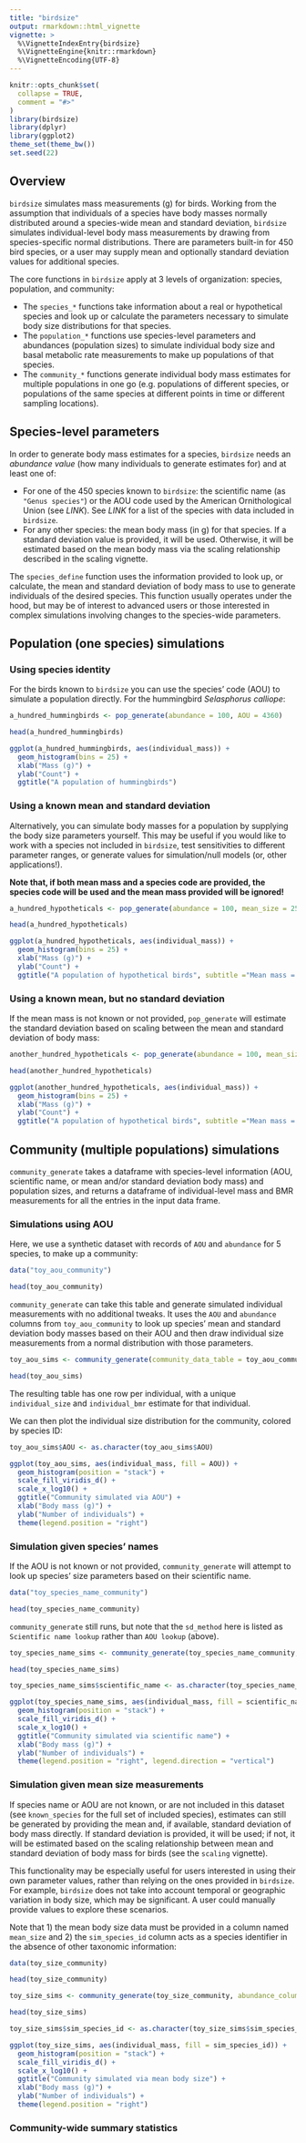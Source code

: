 ```yaml
---
title: "birdsize"
output: rmarkdown::html_vignette
vignette: >
  %\VignetteIndexEntry{birdsize}
  %\VignetteEngine{knitr::rmarkdown}
  %\VignetteEncoding{UTF-8}
---
```


```r
knitr::opts_chunk$set(
  collapse = TRUE,
  comment = "#>"
)
library(birdsize)
library(dplyr)
library(ggplot2)
theme_set(theme_bw())
set.seed(22)
```


## Overview

`birdsize` simulates mass measurements (g) for birds. Working from the assumption that individuals of a species have body masses normally distributed around a species-wide mean and standard deviation, `birdsize` simulates individual-level body mass measurements by drawing from species-specific normal distributions. There are parameters built-in for 450 bird species, or a user may supply mean and optionally standard deviation values for additional species. 

The core functions in `birdsize` apply at 3 levels of organization: species, population, and community:

* The `species_*` functions take information about a real or hypothetical species and look up or calculate the parameters necessary to simulate body size distributions for that species.
* The `population_*` functions use species-level parameters and abundances (population sizes) to simulate individual body size and basal metabolic rate measurements to make up populations of that species.
* The `community_*` functions generate individual body mass estimates for multiple populations in one go (e.g. populations of different species, or populations of the same species at different points in time or different sampling locations).

## Species-level parameters

In order to generate body mass estimates for a species, `birdsize` needs an *abundance value* (how many individuals to generate estimates for) and at least one of:

* For one of the 450 species known to `birdsize`: the scientific name (as `"Genus species"`) or the AOU code used by the American Ornithological Union (see *LINK*). See *LINK* for a list of the species with data included in `birdsize`.
* For any other species: the mean body mass (in g) for that species. If a standard deviation value is provided, it will be used. Otherwise, it will be estimated based on the mean body mass via the scaling relationship described in the scaling vignette.

The `species_define` function uses the information provided to look up, or calculate, the mean and standard deviation of body mass to use to generate individuals of the desired species. This function usually operates under the hood, but may be of interest to advanced users or those interested in complex simulations involving changes to the species-wide parameters. 
 
## Population (one species) simulations
 
 
### Using species identity

For the birds known to `birdsize` you can use the species' code (AOU) to simulate a population directly. For the hummingbird _Selasphorus calliope_: 

```r

a_hundred_hummingbirds <- pop_generate(abundance = 100, AOU = 4360)

head(a_hundred_hummingbirds)

ggplot(a_hundred_hummingbirds, aes(individual_mass)) + 
  geom_histogram(bins = 25) +
  xlab("Mass (g)") +
  ylab("Count") +
  ggtitle("A population of hummingbirds") 

```


### Using a known mean and standard deviation

Alternatively, you  can simulate body masses for a population by supplying the body size parameters yourself. This may be useful if you would like to work with a species not included in `birdsize`, test sensitivities to different parameter ranges, or generate values for simulation/null models (or, other applications!). 

**Note that, if both mean mass and a species code are provided, the species code will be used and the mean mass provided will be ignored!**

```r

a_hundred_hypotheticals <- pop_generate(abundance = 100, mean_size = 25, sd_size = 3)

head(a_hundred_hypotheticals)

ggplot(a_hundred_hypotheticals, aes(individual_mass)) + 
  geom_histogram(bins = 25) +
  xlab("Mass (g)") +
  ylab("Count") +
  ggtitle("A population of hypothetical birds", subtitle ="Mean mass = 25 g\nStandard deviation = 3") 


```

### Using a known mean, but no standard deviation

If the mean mass is not known or not provided, `pop_generate` will estimate the standard deviation based on scaling between the mean and standard deviation of body mass:


```r


another_hundred_hypotheticals <- pop_generate(abundance = 100, mean_size = 25)

head(another_hundred_hypotheticals)

ggplot(another_hundred_hypotheticals, aes(individual_mass)) + 
  geom_histogram(bins = 25) +
  xlab("Mass (g)") +
  ylab("Count") +
  ggtitle("A population of hypothetical birds", subtitle ="Mean mass = 25 g\nStandard deviation = 1.74") 


```
 
## Community (multiple populations) simulations


`community_generate` takes a dataframe with species-level information (AOU, scientific name, or mean and/or standard deviation body mass) and population sizes, and returns a dataframe of individual-level mass and BMR measurements for all the entries in the input data frame. 

### Simulations using AOU 

Here, we use a synthetic dataset with records of `AOU` and `abundance` for 5 species, to make up a community: 


```r
data("toy_aou_community")

head(toy_aou_community)
```

`community_generate` can take this table and generate simulated individual measurements with no additional tweaks. It uses the `AOU` and `abundance` columns from `toy_aou_community` to look up species' mean and standard deviation body masses based on their AOU and then draw individual size measurements from a normal distribution with those parameters. 

```r

toy_aou_sims <- community_generate(community_data_table = toy_aou_community, abundance_column_name = "abundance")

head(toy_aou_sims)
```

The resulting table has one row per individual, with a unique `individual_size` and `individual_bmr`  estimate for that individual.

We can then plot the individual size distribution for the community, colored by species ID:

```r

toy_aou_sims$AOU <- as.character(toy_aou_sims$AOU)

ggplot(toy_aou_sims, aes(individual_mass, fill = AOU)) +
  geom_histogram(position = "stack") +
  scale_fill_viridis_d() +
  scale_x_log10() +
  ggtitle("Community simulated via AOU") +
  xlab("Body mass (g)") +
  ylab("Number of individuals") +
  theme(legend.position = "right")

```


### Simulation given species' names

If the AOU is not known or not provided, `community_generate` will attempt to look up species' size parameters based on their scientific name. 

```r

data("toy_species_name_community")

head(toy_species_name_community)

```

`community_generate` still runs, but note that the `sd_method` here is listed as `Scientific name lookup` rather than `AOU lookup` (above). 

```r


toy_species_name_sims <- community_generate(toy_species_name_community, abundance_column_name = "abundance")

head(toy_species_name_sims)


```



```r

toy_species_name_sims$scientific_name <- as.character(toy_species_name_sims$scientific_name)

ggplot(toy_species_name_sims, aes(individual_mass, fill = scientific_name)) +
  geom_histogram(position = "stack") +
  scale_fill_viridis_d() +
  scale_x_log10() +
  ggtitle("Community simulated via scientific name") +
  xlab("Body mass (g)") +
  ylab("Number of individuals") +
  theme(legend.position = "right", legend.direction = "vertical")

```

### Simulation given mean size measurements

If species name or AOU are not known, or are not included in this dataset (see `known_species` for the full set of included species), estimates can still be generated by providing the mean and, if available, standard deviation of body mass directly. If standard deviation is provided, it will be used; if not, it will be estimated based on the scaling relationship between mean and standard deviation of body mass for birds (see the `scaling` vignette).

This functionality may be especially useful for users interested in using their own parameter values, rather than relying on the ones provided in `birdsize`. For example, `birdsize` does not take into account temporal or geographic variation in body size, which may be significant. A user could manually provide values to explore these scenarios.

Note that 1) the mean body size data must be provided in a column named `mean_size` and 2) the `sim_species_id` column acts as a species identifier in the absence of other taxonomic information:

```r
data(toy_size_community)

head(toy_size_community)

```

```r


toy_size_sims <- community_generate(toy_size_community, abundance_column_name = "abundance")

head(toy_size_sims)


```


```r

toy_size_sims$sim_species_id <- as.character(toy_size_sims$sim_species_id)

ggplot(toy_size_sims, aes(individual_mass, fill = sim_species_id)) +
  geom_histogram(position = "stack") +
  scale_fill_viridis_d() +
  scale_x_log10() +
  ggtitle("Community simulated via mean body size") +
  xlab("Body mass (g)") +
  ylab("Number of individuals") +
  theme(legend.position = "right")

```


### Community-wide summary statistics
